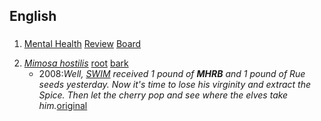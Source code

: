 ==English==

==={{initialism-old|en}}===
{{en-initialism}}

# {{context|Australia|lang=en}} [[mental health|Mental Health]] [[review|Review]] [[board|Board]]
# ''[[w:Mimosa tenuiflora|Mimosa hostilis]]'' [[root]] [[bark]]
#*2008:''Well, [[SWIM]] received 1 pound of '''MHRB''' and 1 pound of Rue seeds yesterday. Now it's time to lose his virginity and extract the Spice. Then let the cherry pop and see where the elves take him.''[http://www.dmt-nexus.com/forum/default.aspx?g=posts&t=999 original]